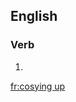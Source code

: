 ==English==

===Verb===
{{head|en|present participle}}

# {{present participle of|cosy up|lang=en|nocat=1}}

[[fr:cosying up]]